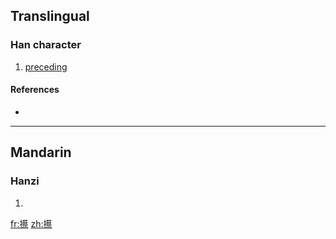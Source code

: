 ==Translingual==

===Han character===
{{Han char|rn=64|rad=手|as=15|sn=18|four=5409<sub>1</sub>|canj=手廿月火 (QTBF)}}

# [[preceding]]

====References====
* {{Han ref|kx=0462.020|dkj=12931|dj=0811.100|hdz=31979.050|uh=6503|ud=25859|bh=EFD6|bd=61398}}

----

==Mandarin==

===Hanzi===
{{cmn-hanzi|pin=[[huō]] ([[huo1]]), [[què]] ([[que4]]), [[sà]] ([[sa4]])|wg=huo<sup>1</sup>, ch'üeh<sup>4</sup>, sa<sup>4</sup>}}

# {{defn|Mandarin}}

[[fr:攃]]
[[zh:攃]]